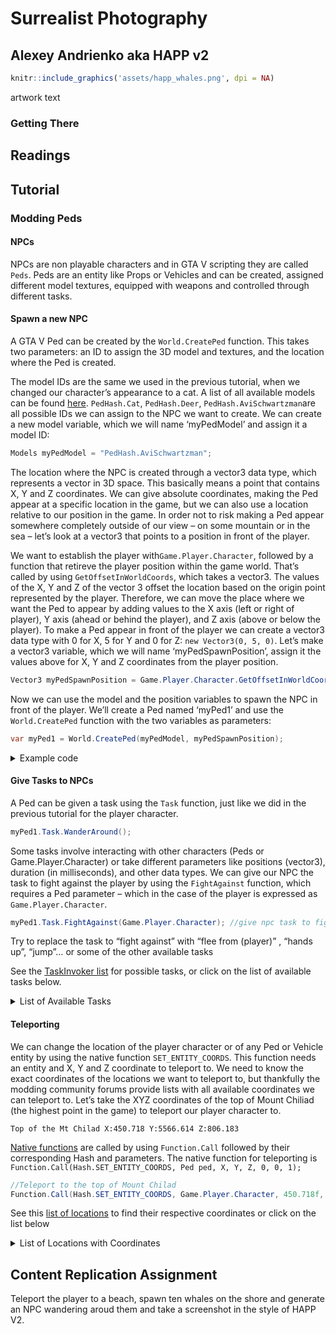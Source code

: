 # Surrealist Photography

## Alexey Andrienko aka HAPP v2

```r
knitr::include_graphics('assets/happ_whales.png', dpi = NA)
```
artwork text

### Getting There

## Readings

## Tutorial

### Modding Peds

#### NPCs

NPCs are non playable characters and in GTA V scripting they are called ```Peds```. Peds are an entity like Props or Vehicles and can be created, assigned different model textures, equipped with weapons and controlled through different tasks. 

#### Spawn a new NPC

A GTA V Ped can be created by the ```World.CreatePed``` function. This takes two parameters: an ID to assign the 3D model and textures, and the location where the Ped is created.

The model IDs are the same we used in the previous tutorial, when we changed our character's appearance to a cat. A list of all available models can be found [here](https://wiki.gtanet.work/index.php/Peds). ```PedHash.Cat```, ```PedHash.Deer```, ```PedHash.AviSchwartzman```are all possible IDs we can assign to the NPC we want to create.
We can create a new model variable, which we will name 'myPedModel' and assign it a model ID:
```cs 
Models myPedModel = "PedHash.AviSchwartzman";
```

The location where the NPC is created through a vector3 data type, which represents a vector in 3D space. This basically means a point that contains X, Y and Z coordinates. We can give absolute coordinates, making the Ped appear at a specific location in the game, but we can also use a location relative to our position in the game. In order not to risk making a Ped appear somewhere completely outside of our view – on some mountain or in the sea – let's look at a vector3 that points to a position in front of the player.

We want to establish the player with```Game.Player.Character```, followed by a function that retireve the player position within the game world. That's called by using ```GetOffsetInWorldCoords```, which takes a vector3. The values of the X, Y and Z of the vector 3 offset the location based on the origin point represented by the player. Therefore, we can move the place where we want the Ped to appear by adding values to the X axis (left or right of player), Y axis (ahead or behind the player), and Z axis (above or below the player).
To make a Ped appear in front of the player we can create a vector3 data type with 0 for X, 5 for Y and 0 for Z: ```new Vector3(0, 5, 0)```. Let's make a vector3 variable, which we will name 'myPedSpawnPosition', assign it the values above for X, Y and Z coordinates from the player position.
```cs
Vector3 myPedSpawnPosition = Game.Player.Character.GetOffsetInWorldCoords(new Vector3(0, 5, 0));
```

Now we can use the model and the position variables to spawn the NPC in front of the player. We'll create a Ped named 'myPed1' and use the ```World.CreatePed``` function with the two variables as parameters:
```cs
var myPed1 = World.CreatePed(myPedModel, myPedSpawnPosition); 
```

<details>
  <summary>Example code</summary>

```cs
using System;
using System.Collections.Generic;
using System.Linq;
using System.Text;
using System.Threading.Tasks;
 
using GTA;
using GTA.Math;
using System.Windows.Forms;
using System.Drawing;
using GTA.Native;
 
 
namespace moddingTutorial
{
    public class moddingTutorial : Script
    {
		public moddingTutorial()
		{
			this.Tick += onTick;
			this.KeyUp += onKeyUp;
			this.KeyDown += onKeyDown;
		}
 
		private void onTick(object sender, EventArgs e) //this function gets executed continuously 
		{
		}
 
		private void onKeyUp(object sender, KeyEventArgs e)//everything inside here is executed only when we release a key
		{
		}
 
		private void onKeyDown(object sender, KeyEventArgs e) //everything inside here is executed only when we press a key
		{
			//when pressing 'K'
			if(e.KeyCode == Keys.K)
			{
				//select a model and store it in a variable
				Models myPedModel = "PedHash.AviSchwartzman";
        //create a position relative to the player
        Vector3 myPedSpawnPosition = Game.Player.Character.GetOffsetInWorldCoords(new Vector3(0, 5, 0));
        //create a Ped with the chosen model, spawning at the chosen position
        var myPed1 = World.CreatePed(myPedModel, myPedSpawnPosition); 
			}
		}
	}
}
```
</details>


#### Give Tasks to NPCs

A Ped can be given a task using the ```Task``` function, just like we did in the previous tutorial for the player character.
```cs
myPed1.Task.WanderAround();
```
Some tasks involve interacting with other characters (Peds or Game.Player.Character) or take different parameters like positions (vector3), duration (in milliseconds), and other data types.
We can give our NPC the task to fight against the player by using the ```FightAgainst``` function, which requires a Ped parameter – which in the case of the player is expressed as ```Game.Player.Character```.
```cs
myPed1.Task.FightAgainst(Game.Player.Character); //give npc task to fight against player
```

Try to replace the task to “fight against” with “flee from (player)” , “hands up”, “jump”... or some of the other available tasks

See the [TaskInvoker list](https://nitanmarcel.github.io/shvdn-docs.github.io/class_g_t_a_1_1_task_invoker.html) for possible tasks, or click on the list of available tasks below. 

<details>
  <summary>List of Available Tasks</summary>

```cs
void AchieveHeading (float heading, int timeout=0)
 
void AimAt (Entity target, int duration)
 
void AimAt (Vector3 target, int duration)
 
void Arrest (Ped ped)
 
void ChatTo (Ped ped)
 
void Jump ()
 
void Climb ()
 
void ClimbLadder ()
 
void Cower (int duration)
 
void ChaseWithGroundVehicle (Ped target)
 
void ChaseWithHelicopter (Ped target, Vector3 offset)
 
void ChaseWithPlane (Ped target, Vector3 offset)
 
void CruiseWithVehicle (Vehicle vehicle, float speed, DrivingStyle style=DrivingStyle.Normal)
 
void DriveTo (Vehicle vehicle, Vector3 target, float radius, float speed, DrivingStyle style=DrivingStyle.Normal)
 
void EnterAnyVehicle (VehicleSeat seat=VehicleSeat.Any, int timeout=-1, float speed=1f, EnterVehicleFlags flag=EnterVehicleFlags.None)
 
void EnterVehicle (Vehicle vehicle, VehicleSeat seat=VehicleSeat.Any, int timeout=-1, float speed=1f, EnterVehicleFlags flag=EnterVehicleFlags.None)
 
void FightAgainst (Ped target)
 
void FightAgainst (Ped target, int duration)
 
void FightAgainstHatedTargets (float radius)
 
void FightAgainstHatedTargets (float radius, int duration)
 
void FleeFrom (Ped ped, int duration=-1)
 
void FleeFrom (Vector3 position, int duration=-1)
 
void FollowPointRoute (params Vector3[] points)
 
void FollowPointRoute (float movementSpeed, params Vector3[] points)
 
void FollowToOffsetFromEntity (Entity target, Vector3 offset, float movementSpeed, int timeout=-1, float distanceToFollow=10f, bool persistFollowing=true)
 
void GoTo (Entity target, Vector3 offset=default(Vector3), int timeout=-1)
 
void GoTo (Vector3 position, int timeout=-1)
 
void GoStraightTo (Vector3 position, int timeout=-1, float targetHeading=0f, float distanceToSlide=0f)
 
void GuardCurrentPosition ()
 
void HandsUp (int duration)
 
void LandPlane (Vector3 startPosition, Vector3 touchdownPosition, Vehicle plane=null)
 
void LeaveVehicle (LeaveVehicleFlags flags=LeaveVehicleFlags.None)
 
void LeaveVehicle (Vehicle vehicle, bool closeDoor)
 
void LeaveVehicle (Vehicle vehicle, LeaveVehicleFlags flags)
 
void LookAt (Entity target, int duration=-1)

void LookAt (Vector3 position, int duration=-1)
  
void ParachuteTo (Vector3 position)
 
void ParkVehicle (Vehicle vehicle, Vector3 position, float heading, float radius=20.0f, bool keepEngineOn=false)
 
void PerformSequence (TaskSequence sequence)
 
void PlayAnimation (string animDict, string animName)
 
void PlayAnimation (string animDict, string animName, float speed, int duration, float playbackRate)
 
void PlayAnimation (string animDict, string animName, float blendInSpeed, int duration, AnimationFlags flags)
 
void PlayAnimation (string animDict, string animName, float blendInSpeed, float blendOutSpeed, int duration, AnimationFlags flags, float playbackRate)
 
void RappelFromHelicopter ()
 
void ReactAndFlee (Ped ped)
 
void ReloadWeapon ()
 
void RunTo (Vector3 position, bool ignorePaths=false, int timeout=-1)
 
void ShootAt (Ped target, int duration=-1, FiringPattern pattern=FiringPattern.Default)
 
void ShootAt (Vector3 position, int duration=-1, FiringPattern pattern=FiringPattern.Default)
 
void ShuffleToNextVehicleSeat (Vehicle vehicle=null)
 
void Skydive ()
 
void SlideTo (Vector3 position, float heading)
 
void StandStill (int duration)
 
void StartScenario (string name, float heading)
 
void StartScenario (string name, Vector3 position, float heading)
 
void SwapWeapon ()
 
void TurnTo (Entity target, int duration=-1)
 
void TurnTo (Vector3 position, int duration=-1)
 
void UseParachute ()
 
void UseMobilePhone ()
 
void UseMobilePhone (int duration)
 
void PutAwayParachute ()
 
void PutAwayMobilePhone ()
 
void VehicleChase (Ped target)
 
void VehicleShootAtPed (Ped target)
 
void Wait (int duration)
 
void WanderAround ()
 
void WanderAround (Vector3 position, float radius)
 
void WarpIntoVehicle (Vehicle vehicle, VehicleSeat seat)
 
void WarpOutOfVehicle (Vehicle vehicle)
 
void ClearAll ()
 
void ClearAllImmediately ()
 
void ClearLookAt ()
 
void ClearSecondary ()
 
void ClearAnimation (string animSet, string animName)
```
</details>

#### Teleporting

We can change the location of the player character or of any Ped or Vehicle entity by using the native function ```SET_ENTITY_COORDS```. This function needs an entity and X, Y and Z coordinate to teleport to.
We need to know the exact coordinates of the locations we want to teleport to, but thankfully the modding community forums provide lists with all available coordinates we can teleport to. Let's take the XYZ coordinates of the top of Mount Chiliad (the highest point in the game) to teleport our player character to.

```Top of the Mt Chilad X:450.718 Y:5566.614 Z:806.183```

[Native functions](https://nitanmarcel.github.io/shvdn-docs.github.io/namespace_g_t_a_1_1_native.html#a84977424e1cb7b6f1c2902770bf9ad2d) are called by using ```Function.Call``` followed by their corresponding Hash and parameters. The native function for teleporting  is ```Function.Call(Hash.SET_ENTITY_COORDS, Ped ped, X, Y, Z, 0, 0, 1);```

```cs
//Teleport to the top of Mount Chilad
Function.Call(Hash.SET_ENTITY_COORDS, Game.Player.Character, 450.718f, 5566.614f, 806.183f, 0, 0, 1);
```

See this [list of locations](https://gtaforums.com/topic/792877-list-of-over-100-coordinates-more-comming/) to find their respective coordinates or click on the list below

<details>
  <summary>List of Locations with Coordinates</summary>

```
INDOOR LOCATIONS
 
Strip Club DJ Booth X:126.135 Y:-1278.583 Z:29.270

Blaine County Savings Bank X:-109.299 Y:6464.035 Z:31.627

Police Station X:436.491 Y: -982.172 Z:30.699

Humane Labs Entrance X:3619.749 Y:2742.740 Z:28.690

Burnt FIB Building X:160.868 Y:-745.831 Z:250.063

10 Car Garage Back Room X:223.193 Y:-967.322 Z:99.000

Humane Labs Tunnel X:3525.495 Y:3705.301 Z:20.992

Ammunation Office X:12.494 Y:-1110.130 Z: 29.797

Ammunation Gun Range X: 22.153 Y:-1072.854 Z:29.797

Trevor's Meth Lab X:1391.773 Y:3608.716 Z:38.942

Pacific Standard Bank Vault X:255.851 Y: 217.030 Z:101.683

Lester's House X:1273.898 Y:-1719.304 Z:54.771

Floyd's Apartment X:-1150.703 Y:-1520.713 Z:10.633

FIB Top Floor X:135.733 Y:-749.216 Z:258.152

IAA Office X:117.220 Y:-620.938 Z:206.047

Pacific Standard Bank X:235.046 Y:216.434 Z:106.287

Fort Zancudo ATC entrance X:-2344.373 Y:3267.498 Z:32.811

Fort Zancudo ATC top floor X:-2358.132 Y:3249.754 Z:101.451

Torture Room X: 147.170 Y:-2201.804 Z:4.688

 
OUTDOOR LOCATIONS
 
Main LS Customs X:-365.425 Y:-131.809 Z:37.873

Very High Up X:-129.964 Y:8130.873 Z:6705.307

IAA Roof X:134.085 Y:-637.859 Z:262.851

FIB Roof X:150.126 Y:-754.591 Z:262.865

Maze Bank Roof X:-75.015 Y:-818.215 Z:326.176

Top of the Mt Chilad X:450.718 Y:5566.614 Z:806.183

Most Northerly Point X:24.775 Y:7644.102 Z:19.055

Vinewood Bowl Stage X:686.245 Y:577.950 Z:130.461

Sisyphus Theater Stage X:205.316 Y:1167.378 Z:227.005

Galileo Observatory Roof X:-438.804 Y:1076.097 Z:352.411

Kortz Center X:-2243.810 Y:264.048 Z:174.615

Chumash Historic Family Pier X:-3426.683 Y:967.738 Z:8.347

Paleto Bay Pier X:-275.522 Y:6635.835 Z:7.425

God's thumb X:-1006.402 Y:6272.383 Z:1.503

Calafia Train Bridge X:-517.869 Y:4425.284 Z:89.795

Altruist Cult Camp X:-1170.841 Y:4926.646 Z:224.295

Maze Bank Arena Roof X:-324.300 Y:-1968.545 Z:67.002

Marlowe Vineyards X:-1868.971 Y:2095.674 Z:139.115

Hippy Camp X:2476.712 Y:3789.645 Z:41.226

Devin Weston's House X:-2639.872 Y:1866.812 Z:160.135

Abandon Mine X:-595.342 Y: 2086.008 Z:131.412

Weed Farm X:2208.777 Y:5578.235 Z:53.735

Stab City X: 126.975 Y:3714.419 Z:46.827

Airplane Graveyard Airplane Tail X:2395.096 Y:3049.616 Z:60.053

Satellite Dish Antenna X:2034.988 Y:2953.105 Z:74.602

Satellite Dishes X: 2062.123 Y:2942.055 Z:47.431

Windmill Top X:2026.677 Y:1842.684 Z:133.313

Sandy Shores Building Site Crane X:1051.209 Y:2280.452 Z:89.727

Rebel Radio X:736.153 Y:2583.143 Z:79.634

Quarry X:2954.196 Y:2783.410 Z:41.004

Palmer-Taylor Power Station Chimney X: 2732.931 Y: 1577.540 Z:83.671

Merryweather Dock X: 486.417 Y:-3339.692 Z:6.070

Cargo Ship X:899.678 Y:-2882.191 Z:19.013

Del Perro Pier X:-1850.127 Y:-1231.751 Z:13.017

Play Boy Mansion X:-1475.234 Y:167.088Z:55.841

Jolene Cranley-Evans Ghost X:3059.620 Y:5564.246 Z:197.091

NOOSE Headquarters X:2535.243 Y:-383.799 Z:92.993

Snowman X: 971.245 Y:-1620.993 Z:30.111

Oriental Theater X:293.089 Y:180.466 Z:104.301

Beach Skatepark X:-1374.881 Y:-1398.835 Z:6.141

Underpass Skatepark X:718.341 Y:-1218.714 Z: 26.014

Casino X:925.329 Y:46.152 Z:80.908

University of San Andreas X:-1696.866 Y:142.747 Z:64.372

La Puerta Freeway Bridge X: -543.932 Y:-2225.543 Z:122.366

Land Act Dam X: 1660.369 Y:-12.013 Z:170.020

Mount Gordo X: 2877.633 Y:5911.078 Z:369.624

Little Seoul X:-889.655 Y:-853.499 Z:20.566

Epsilon Building X:-695.025 Y:82.955 Z:55.855 Z:55.855

The Richman Hotel X:-1330.911 Y:340.871 Z:64.078

Vinewood sign X:711.362 Y:1198.134 Z:348.526

Los Santos Golf Club X:-1336.715 Y:59.051 Z:55.246

Chicken X:-31.010 Y:6316.830 Z:40.083

Little Portola X:-635.463 Y:-242.402 Z:38.175

Pacific Bluffs Country Club X:-3022.222 Y:39.968 Z:13.611

Vinewood Cemetery X:-1659993 Y:-128.399 Z:59.954

Paleto Forest Sawmill Chimney X:-549.467 Y:5308.221 Z:114.146

Mirror Park X:1070.206 Y:-711.958 Z:58.483

Rocket X:1608.698 Y:6438.096 Z:37.637

El Gordo Lighthouse X:3430.155 Y:5174.196 Z:41.280
```
</details>

## Content Replication Assignment
Teleport the player to a beach, spawn ten whales on the shore and generate an NPC wandering aroud them and take a screenshot in the style of HAPP V2.

